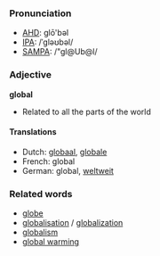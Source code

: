 ===Pronunciation===
*[[w:AHD|AHD]]: glō'bəl
*[[w:IPA|IPA]]: /ˈgləʊbəl/
*[[w:SAMPA|SAMPA]]: /"gl@Ub@l/

===Adjective===
'''global'''

*Related to all the parts of the world

====Translations====
*Dutch: [[globaal]], [[globale]]
*French: global
*German: global, [[weltweit]]

===Related words===
*[[globe]]
*[[globalisation]] / [[globalization]]
*[[globalism]]
*[[global warming]]